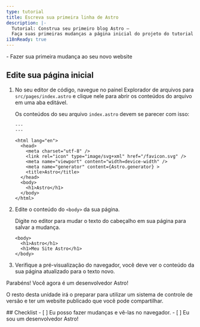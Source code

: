 ```yaml
---
type: tutorial
title: Escreva sua primeira linha de Astro
description: |-
  Tutorial: Construa seu primeiro blog Astro —
  Faça suas primeiras mudanças a página inicial do projeto do tutorial
i18nReady: true
---
```




<PreCheck>
  - Fazer sua primeira mudança ao seu novo website
</PreCheck>

## Edite sua página inicial

1. No seu editor de código, navegue no painel Explorador de arquivos para `src/pages/index.astro` e clique nele para abrir os conteúdos do arquivo em uma aba editável.

    Os conteúdos do seu arquivo `index.astro` devem se parecer com isso:

    ```astro title="src/pages/index.astro"
    ---
    ---

    <html lang="en">
      <head>
        <meta charset="utf-8" />
        <link rel="icon" type="image/svg+xml" href="/favicon.svg" />
        <meta name="viewport" content="width=device-width" />
        <meta name="generator" content={Astro.generator} >
        <title>Astro</title>
      </head>
      <body>
        <h1>Astro</h1>
      </body>
    </html>
    ```

2. Edite o conteúdo do `<body>` da sua página.

    Digite no editor para mudar o texto do cabeçalho em sua página para salvar a mudança.

    ```astro title="src/pages/index.astro" del={2} ins={3}
    <body>
      <h1>Astro</h1>
      <h1>Meu Site Astro</h1>
    </body>
    ```

3. Verifique a pré-visualização do navegador, você deve ver o conteúdo da sua página atualizado para o texto novo.

Parabéns! Você agora é um desenvolvedor Astro!

O resto desta unidade irá o preparar para utilizar um sistema de controle de versão e ter um website publicado que você pode compartilhar.



<Box icon="check-list">
## Checklist

<Checklist>
- [ ] Eu posso fazer mudanças e vê-las no navegador.
- [ ] Eu sou um desenvolvedor Astro!
</Checklist>
</Box>
